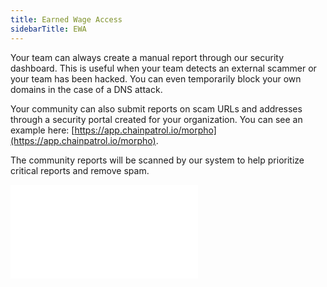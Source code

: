 ```yaml
---
title: Earned Wage Access
sidebarTitle: EWA
---
```


Your team can always create a manual report through our security dashboard.
This is useful when your team detects an external scammer or your team has been
hacked. You can even temporarily block your own domains in the case of a DNS attack.

Your community can also submit reports on scam URLs and addresses through a
security portal created for your organization. You can see an example
here: [https://app.chainpatrol.io/morpho](https://app.chainpatrol.io/morpho).

The community reports will be scanned by our system to help prioritize critical
reports and remove spam.



<div
  style={{
    position: "relative",
    paddingBottom: "calc(67.79661016949152% + 40px)",
    height: 0,
  }}
>
  <iframe
    src={`https://demo.arcade.software/${arcadeId}?embed`}
    frameborder="0"
    loading="lazy"
    allowFullScreen
    style={{
      position: "absolute",
      top: 0,
      left: 0,
      width: "100%",
      height: "100%",
    }}
  />
</div>

